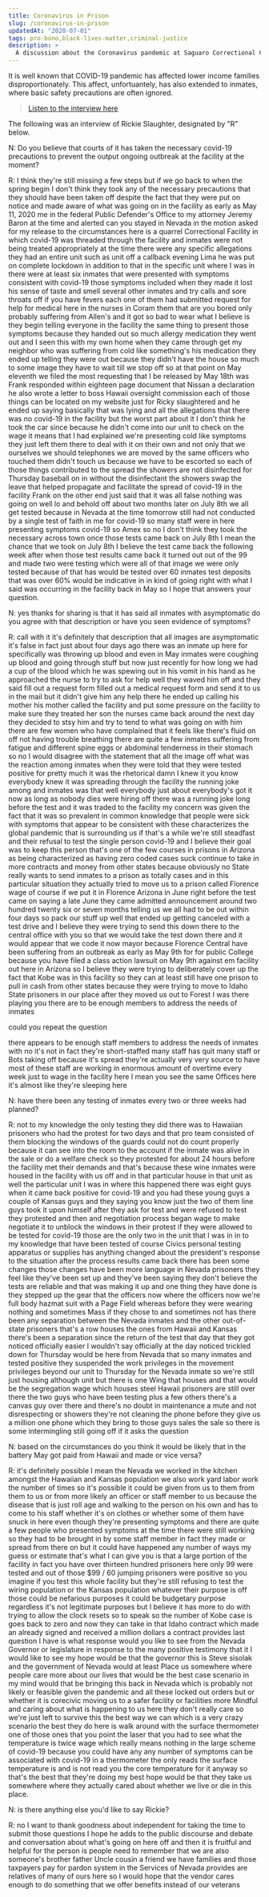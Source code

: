 ```yaml
---
title: Coronavirus in Prison
slug: /coronavirus-in-prison
updatedAt: "2020-07-01"
tags: pro-bono,black-lives-matter,criminal-justice
description: >
  A discussion about the Coronavirus pandemic at Saguaro Correctional Center.
---
```


It is well known that COVID-19 pandemic has affected lower income families
disproportionately. This affect, unfortuantely, has also extended to inmates,
where basic safety precautions are often ignored.

> [Listen to the interview here](/audio/20200805-Coronavirus.mp3)

The following was an interview of Rickie Slaughter, designated by "R" below.

N: Do you believe that courts of it has taken the necessary covid-19
precautions to prevent the output ongoing outbreak at the facility at the
moment?

R: I think they're still missing a few steps but if we go back to when the
spring begin I don't think they took any of the necessary precautions that
they should have been taken off despite the fact that they were put on notice
and made aware of what was going on in the facility as early as May 11,
2020 me in the federal Public Defender's Office to my attorney Jeremy
Baron at the time and alerted can you stayed in Nevada in the motion asked
for my release to the circumstances here is a quarrel Correctional Facility
in which covid-19 was threaded through the facility and inmates were not
being treated appropriately at the time there were any specific allegations
they had an entire unit such as unit off a callback evening Lima he was put
on complete lockdown in addition to that in the specific unit where I was in
there were at least six inmates that were presented with symptoms consistent
with covid-19 those symptoms included when they made it lost his sense of
taste and smell several other inmates and try calls and sore throats off if
you have fevers each one of them had submitted request for help for medical
here in the nurses in Coram them that are you bored only probably suffering
from Allen's and it got so bad to wear what I believe is they begin telling
everyone in the facility the same thing to present those symptoms because
they handed out so much allergy medication they went out and I seen this with
my own home when they came through get my neighbor who was suffering from
cold like something's his medication they ended up telling they were out
because they didn't have the house so much to some image they have to wait
till we stop off so at that point on May eleventh we filed the most
requesting that I be released by May 18th was Frank responded within eighteen
page document that Nissan a declaration he also wrote a letter to boss Hawaii
oversight commission each of those things can be located on my website just
for Ricky slaughtered and he ended up saying basically that was lying and all
the allegations that there was no covid-19 in the facility but the worst part
about it I don't think he took the car since because he didn't come into our
unit to check on the wage it means that I had explained we're presenting cold
like symptoms they just left them there to deal with it on their own and not
only that we ourselves we should telephones we are moved by the same officers
who touched them didn't touch us because we have to be escorted so each of
those things contributed to the spread the showers are not disinfected for
Thursday baseball on in without the disinfectant the showers swap the leave
that helped propagate and facilitate the spread of covid-19 in the facility
Frank on the other end just said that it was all false nothing was going on
well lo and behold off about two months later on July 8th we all get tested
because in Nevada at the time tomorrow still had not conducted by a single
test of faith in me for covid-19 so many staff were in here presenting
symptoms covid-19 so Amex so no I don't think they took the necessary across
town once those tests came back on July 8th I mean the chance that we took on
July 8th I believe the test came back the following week after when those
test results came back it turned out out of the 99 and made two were testing
which were all of that image we were only tested because of that has would be
tested over 60 inmates test deposits that was over 60% would be indicative in
in kind of going right with what I said was occurring in the facility back in
May so I hope that answers your question.

N: yes thanks for sharing is that it has said all inmates with asymptomatic
do you agree with that description or have you seen evidence of symptoms?

R: call with it it's definitely that description that all images are
asymptomatic it's false in fact just about four days ago there was an inmate
up here for specifically was throwing up blood and even in May inmates were
coughing up blood and going through stuff but now just recently for how long
we had a cup of the blood which he was spewing out in his vomit in his hand
as he approached the nurse to try to ask for help well they waved him off and
they said fill out a request form filled out a medical request form and send
it to us in the mail but it didn't give him any help there he ended up
calling his mother his mother called the facility and put some pressure on
the facility to make sure they treated her son the nurses came back around
the next day they decided to stsy him and try to tend to what was going on
with him there are few women who have complained that it feels like there's
fluid on off not having trouble breathing there are quite a few inmates
suffering from fatigue and different spine eggs or abdominal tenderness in
their stomach so no I would disagree with the statement that all the image
off what was the reaction among inmates when they were told that they were
tested positive for pretty much it was the rhetorical damn I knew it you know
everybody knew it was spreading through the facility the running joke among
and inmates was that well everybody just about everybody's got it now as long
as nobody dies were hiring off there was a running joke long before the test
and it was traded to the facility my concern was given the fact that it was
so prevalent in common knowledge that people were sick with symptoms that
appear to be consistent with these characterizes the global pandemic that is
surrounding us if that's a while we're still steadfast and their refusal to
test the single person covid-19 and I believe their goal was to keep this
person that's one of the few courses in prisons in Arizona as being
characterized as having zero coded cases suck continue to take in more
contracts and money from other states because obviously no State really wants
to send inmates to a prison as totally cases and in this particular situation
they actually tried to move us to a prison called Florence wage of course if
we put it in Florence Arizona in June right before the test came on saying a
late June they came admitted announcement around two hundred twenty six or
seven months telling us we all had to be out within four days so pack our
stuff up well that ended up getting canceled with a test drive and I believe
they were trying to send this down there to the central office with you so
that we would take the test down there and it would appear that we code it
now mayor because Florence Central have been suffering from an outbreak as
early as May 9th for for public College because you have filed a class action
lawsuit on May 9th against em facility out here in Arizona so I believe they
were trying to deliberately cover up the fact that Kobe was in this facility
so they can at least still have one prison to pull in cash from other states
because they were trying to move to Idaho State prisoners in our place after
they moved us out to Forest I was there playing you there are to be enough
members to address the needs of inmates

 could you repeat the question

there appears to be enough staff members to address the needs of inmates
with no it's not in fact they're short-staffed many staff has quit many
staff or Bots taking off because it's spread they're actually very very
source to have most of these staff are working in enormous amount of
overtime every week just to wage in the facility here I mean you see the
same Offices here it's almost like they're sleeping here

N: have there been any testing of inmates every two or three weeks had planned?

R: not to my knowledge the only testing they did there was to Hawaiian
prisoners who had the protest for two days and that pro team consisted of
them blocking the windows of the guards could not do count properly because
it can see into the room to the account if the inmate was alive in the sale
or do a welfare check so they protested for about 24 hours before the
facility met their demands and that's because these wine inmates were housed
in the facility with us off and in that particular house in that unit as well
the particular unit I was in where this happened there was eight guys when it
came back positive for covid-19 and you had these young guys a couple of
Kansas guys and they saying you know just the two of them line guys took it
upon himself after they ask for test and were refused to test they protested
and then and negotiation process began wage to make negotiate it to unblock
the windows in their protest if they were allowed to be tested for covid-19
those are the only two in the unit that I was in in to my knowledge that have
been tested of course Civics personal testing apparatus or supplies has
anything changed about the president's response to the situation after the
process results came back there has been some changes those changes have been
more language in Nevada prisoners they feel like they've been set up and
they've been saying they don't believe the tests are reliable and that was
making it up and one thing they have done is they stepped up the gear that
the officers now where the officers now we're full body hazmat suit with a
Page Field whereas before they were wearing nothing and sometimes Mass if
they chose to and sometimes not has there been any separation between the
Nevada inmates and the other out-of-state prisoners that's a row houses the
ones from Hawaii and Kansas there's been a separation since the return of the
test that day that they got noticed officially easier I wouldn't say
officially at the day noticed trickled down for Thursday would be here from
Nevada that so many inmates and tested positive they suspended the work
privileges in the movement privileges beyond our unit to Thursday for the
Nevada inmate so we're still just housing although unit but there is one Wing
that houses and that would be the segregation wage which houses steel Hawaii
prisoners are still over there the two guys who have been testing plus a few
others there's a canvas guy over there and there's no doubt in maintenance a
mute and not disrespecting or showers they're not cleaning the phone before
they give us a million one phone which they bring to those guys sales the
sale so there is some intermingling still going off if it asks the question

N: based on the circumstances do you think it would be likely that in the
battery May got paid from Hawaii and made or vice versa?

R: it's definitely possible I mean the Nevada we worked in the kitchen
amongst the Hawaiian and Kansas population we also work yard labor work the
number of times so it's possible it could be given from us to them from them
to us or from more likely an officer or staff member to us because the
disease that is just roll age and walking to the person on his own and has to
come to his staff whether it's on clothes or whether some of them have snuck
in here even though they're presenting symptoms and there are quite a few
people who presented symptoms at the time there were still working so they
had to be brought in by some staff member in fact they made or spread from
there on but it could have happened any number of ways my guess or estimate
that's what I can give you is that a large portion of the facility in fact
you have over thirteen hundred prisoners here only 99 were tested and out of
those $99 / 60 jumping prisoners were positive so you imagine if you test
this whole facility but they're still refusing to test the wiring population
or the Kansas population whatever their purpose is off those could be
nefarious purposes it could be budgetary purpose regardless it's not
legitimate purposes but I believe it has more to do with trying to allow the
clock resets so to speak so the number of Kobe case is goes back to zero and
now they can take in that Idaho contract which made an already signed and
received a million dollars a contract provides last question I have is what
response would you like to see from the Nevada Governor or legislature in
response to the many positive testimony that it I would like to see my hope
would be that the governor this is Steve sisolak and the government of Nevada
would at least Place us somewhere where people care more about our lives that
would be the best case scenario in my mind would that be bringing this back
in Nevada which is probably not likely or feasible given the pandemic and all
these locked out orders but or whether it is corecivic moving us to a safer
facility or facilities more Mindful and caring about what is happening to us
here they don't really care so we're just left to survive this the best way
we can which is a very crazy scenario the best they do here is walk around
with the surface thermometer one of those ones that you point the laser that
you had to see what the temperature is twice wage which really means nothing
in the large scheme of covid-19 because you could have any any number of
symptoms can be associated with covid-19 in a thermometer the only reads the
surface temperature is and is not read you the core temperature for it anyway
so that's the best that they're doing my best hope would be that they take us
somewhere where they actually cared about whether we live or die in this
place.

N: is there anything else you'd like to say Rickie?

R: no I want to thank goodness about independent for taking the time to
submit those questions I hope he adds to the public discourse and debate and
conversation about what's going on here off and then it is fruitful and
helpful for the person is people need to remember that we are also someone's
brother father Uncle cousin a friend we have families and those taxpayers pay
for pardon system in the Services of Nevada provides are relatives of many of
ours here so I would hope that the vendor cares enough to do something that
we offer benefits instead of our veterans
